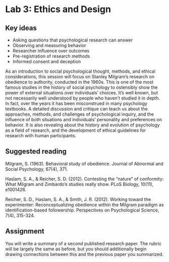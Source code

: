 # Lab 3: Ethics and Design {.unnumbered}


## Key ideas

- Asking questions that psychological research can answer
- Observing and measuring behavior
- Researcher influence over outcomes
- Pre-registration of research methods
- Informed consent and deception


As an introduction to social psychological thought, methods, and ethical considerations, this session will focus on Stanley Milgram’s research on obedience to authority, conducted in the 1960s. This is one of the most famous studies in the history of social psychology to ostensibly show the power of external situations over individuals’ choices. It’s well known, but not necessarily well understood by people who haven’t studied it in depth. In fact, over the years it has been misconstrued in many psychology textbooks. A detailed discussion and critique can teach us about the approaches, methods, and challenges of psychological inquiry, and the influence of both situations and individuals’ personality and preferences on behavior. It is also revealing about the history and evolution of psychology as a field of research, and the development of ethical guidelines for research with human participants.


## Suggested reading

::: {.references}
\hangindent=0.7cm Milgram, S. (1963). Behavioral study of obedience. Journal of Abnormal and Social Psychology, 67(4), 371.

\hangindent=0.7cm Haslam, S. A., & Reicher, S. D. (2012). Contesting the “nature” of conformity: What Milgram and Zimbardo's studies really show. PLoS Biology, 10(11), e1001426.

\hangindent=0.7cm Reicher, S. D., Haslam, S. A., & Smith, J. R. (2012). Working toward the experimenter: Reconceptualizing obedience within the Milgram paradigm as identification-based followership. Perspectives on Psychological Science, 7(4), 315-324.
:::




## Assignment

You will write a summary of a second published research paper. The rubric will be largely the same as before, but you should additionally begin drawing connections between this and the previous paper you summarized.
